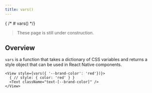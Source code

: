 ```yaml
---
title: vars()
---
```


{ /* # vars() */}

> These page is still under construction.

## Overview

`vars` is a function that takes a dictionary of CSS variables and returns a style object that can be used in React Native components.

```tsx
<View style={vars({ '--brand-color': 'red'})}>
  { // style: { color: 'red' } }
  <Text className="text-[--brand-color]" />
</View>
```
